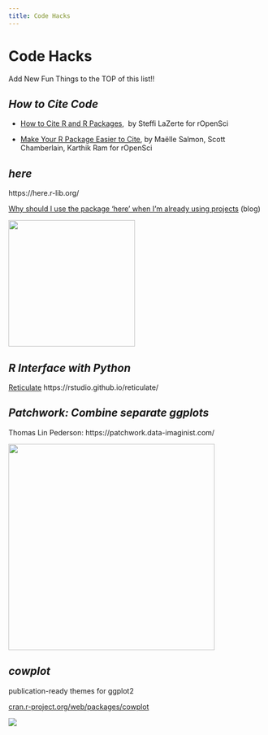 ```yaml
---
title: Code Hacks
---
```


# Code Hacks

Add New Fun Things to the TOP of this list!!

## *How to Cite Code*

-   [How to Cite R and R Packages](https://ropensci.org/blog/2021/11/16/how-to-cite-r-and-r-packages/),  by Steffi LaZerte for rOpenSci

-   [Make Your R Package Easier to Cite](https://ropensci.org/blog/2021/02/16/package-citation/), by Maëlle Salmon, Scott Chamberlain, Karthik Ram for rOpenSci

## ***here***

https://here.r-lib.org/

[Why should I use the package 'here' when I'm already using projects](https://malco.io/2018/11/05/why-should-i-use-the-here-package-when-i-m-already-using-projects/) (blog)

![](images/here.png){width="249"}

## *R Interface with Python*

[Reticulate](https://rstudio.github.io/reticulate/)
https://rstudio.github.io/reticulate/

## *Patchwork: Combine separate ggplots*

Thomas Lin Pederson: https://patchwork.data-imaginist.com/

![](images/patchwork.PNG){width="406"}

## *cowplot*

publication-ready themes for ggplot2

[cran.r-project.org/web/packages/cowplot](https://cran.r-project.org/web/packages/cowplot/index.html)

![](images/cowplot.PNG)

\



